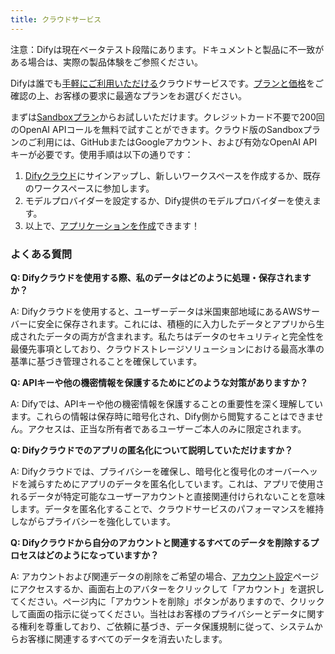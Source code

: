 ```yaml
---
title: クラウドサービス
---
```


<Info>
注意：Difyは現在ベータテスト段階にあります。ドキュメントと製品に不一致がある場合は、実際の製品体験をご参照ください。
</Info>

Difyは誰でも[手軽にご利用いただける](https://cloud.dify.ai/apps)クラウドサービスです。[プランと価格](https://dify.ai/pricing)をご確認の上、お客様の要求に最適なプランをお選びください。

まずは[Sandboxプラン](http://cloud.dify.ai/)からお試しいただけます。クレジットカード不要で200回のOpenAI APIコールを無料で試すことができます。クラウド版のSandboxプランのご利用には、GitHubまたはGoogleアカウント、および有効なOpenAI APIキーが必要です。使用手順は以下の通りです：

1. [Difyクラウド](https://cloud.dify.ai)にサインアップし、新しいワークスペースを作成するか、既存のワークスペースに参加します。
2. モデルプロバイダーを設定するか、Dify提供のモデルプロバイダーを使えます。
3. 以上で、[アプリケーションを作成](../guides/application-orchestrate/creating-an-application.md)できます！

### よくある質問

**Q: Difyクラウドを使用する際、私のデータはどのように処理・保存されますか？**

A: Difyクラウドを使用すると、ユーザーデータは米国東部地域にあるAWSサーバーに安全に保存されます。これには、積極的に入力したデータとアプリから生成されたデータの両方が含まれます。私たちはデータのセキュリティと完全性を最優先事項としており、クラウドストレージソリューションにおける最高水準の基準に基づき管理されることを確保しています。

**Q: APIキーや他の機密情報を保護するためにどのような対策がありますか？**

A: Difyでは、APIキーや他の機密情報を保護することの重要性を深く理解しています。これらの情報は保存時に暗号化され、Dify側から閲覧することはできません。アクセスは、正当な所有者であるユーザーご本人のみに限定されます。

**Q: Difyクラウドでのアプリの匿名化について説明していただけますか？**

A: Difyクラウドでは、プライバシーを確保し、暗号化と復号化のオーバーヘッドを減らすためにアプリのデータを匿名化しています。これは、アプリで使用されるデータが特定可能なユーザーアカウントと直接関連付けられないことを意味します。データを匿名化することで、クラウドサービスのパフォーマンスを維持しながらプライバシーを強化しています。

**Q: Difyクラウドから自分のアカウントと関連するすべてのデータを削除するプロセスはどのようになっていますか？**

A: アカウントおよび関連データの削除をご希望の場合、[アカウント設定](https://cloud.dify.ai/account)ページにアクセスするか、画面右上のアバターをクリックして「アカウント」を選択してください。ページ内に「アカウントを削除」ボタンがありますので、クリックして画面の指示に従ってください。当社はお客様のプライバシーとデータに関する権利を尊重しており、ご依頼に基づき、データ保護規制に従って、システムからお客様に関連するすべてのデータを消去いたします。

